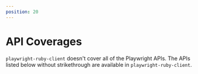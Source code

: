 ```yaml
---
position: 20
---
```


# API Coverages

`playwright-ruby-client` doesn't cover all of the Playwright APIs. The APIs listed below without strikethrough are available in `playwright-ruby-client`.


<ApiCoverage />
